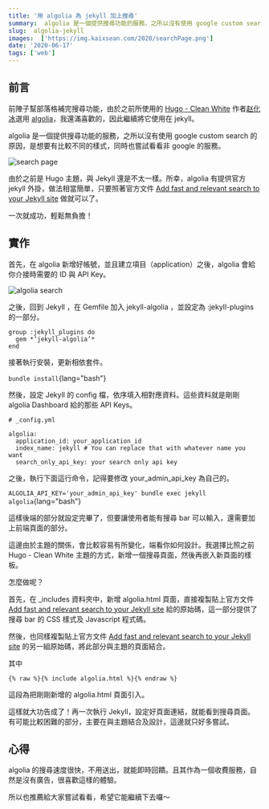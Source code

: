 ```yaml
---
title: '用 algolia 為 jekyll 加上搜尋'
summary:  algolia 是一個提供搜尋功能的服務，之所以沒有使用 google custom search 的原因，是想要有比較不同的樣式，同時也嘗試看看非 google 的服務。
slug:  algolia-jekyll
images:  ['https://img.kaixsean.com/2020/searchPage.png']
date: '2020-06-17'
tags: ['web']
--- 
```


## 前言
前陣子幫部落格補完搜尋功能，由於之前所使用的 [Hugo - Clean White](https://themes.gohugo.io/hugo-theme-cleanwhite/) 作者[赵化冰](https://zhaohuabing.com/)選用 [algolia](https://www.algolia.com/)，我還滿喜歡的，因此繼續將它使用在 jekyll。

algolia 是一個提供搜尋功能的服務，之所以沒有使用 google custom search 的原因，是想要有比較不同的樣式，同時也嘗試看看非 google 的服務。

![search page](https://img.kaixsean.com/2020/searchPage.png)

由於之前是 Hugo 主題，與 Jekyll 還是不太一樣。所幸，algolia 有提供官方 jekyll 外掛，做法相當簡單，只要照著官方文件 [Add fast and relevant search to your Jekyll site](https://community.algolia.com/jekyll-algolia/getting-started.html) 做就可以了。

一次就成功，輕鬆無負擔！

## 實作
首先，在 algolia 新增好帳號，並且建立項目（application）之後，algolia 會給你介接時需要的 ID 與 API Key。

![algolia search](https://img.kaixsean.com/2020/algolia.png)

之後，回到 Jekyll ，在 Gemfile 加入 jekyll-algolia ，並設定為 :jekyll-plugins 的一部分。

```
group :jekyll_plugins do
  gem *’jekyll-algolia’*
end
```

接著執行安裝，更新相依套件。

`bundle install`{lang="bash"}

然後，設定 Jekyll 的 config 檔，依序填入相對應資料。這些資料就是剛剛 algolia Dashboard 給的那些 API Keys。

```
# _config.yml

algolia:
  application_id: your_application_id
  index_name: jekyll # You can replace that with whatever name you want
  search_only_api_key: your search only api key
```

之後，執行下面這行命令，記得要修改 your_admin_api_key 為自己的。

`ALGOLIA_API_KEY='your_admin_api_key' bundle exec jekyll algolia`{lang="bash"}

這樣後端的部分就設定完畢了，但要讓使用者能有搜尋 bar 可以輸入，還需要加上前端頁面的部分。

這邊由於主題的關係，會比較容易有所變化，端看你如何設計。我選擇比照之前 Hugo - Clean White 主題的方式，新增一個搜尋頁面，然後再嵌入新頁面的樣板。

怎麼做呢？

首先，在 _includes 資料夾中，新增 algolia.html 頁面，直接複製貼上官方文件 [Add fast and relevant search to your Jekyll site](https://community.algolia.com/jekyll-algolia/blog.html#final-code) 給的原始碼，這一部分提供了搜尋 bar 的 CSS 樣式及 Javascript 程式碼。

然後，也同樣複製貼上官方文件 [Add fast and relevant search to your Jekyll site](https://community.algolia.com/jekyll-algolia/blog.html#extending-the-theme) 的另一組原始碼，將此部分與主題的頁面結合。

其中

```
{% raw %}{% include algolia.html %}{% endraw %}
```
這段為把剛剛新增的 algolia.html 頁面引入。

這樣就大功告成了！再一次執行 Jekyll，設定好頁面連結，就能看到搜尋頁面。有可能比較困難的部分，主要在與主題結合及設計，這邊就只好多嘗試。

## 心得
algolia 的搜尋速度很快，不用送出，就能即時回饋。且其作為一個收費服務，自然是沒有廣告，很喜歡這樣的體驗。

所以也推薦給大家嘗試看看，希望它能繼續下去囉～
